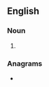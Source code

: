 ==English==

===Noun===
{{head|en|noun form}}

# {{plural of|en|wingtip}}

===Anagrams===
* {{anagrams|en|a=giinpstw|wingpits}}